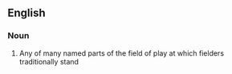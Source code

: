 ==English==

===Noun===
{{en-noun|head=[[fielding]] [[position]]}}

# {{label|en|cricket|baseball}} Any of many named parts of the field of play at which fielders traditionally stand